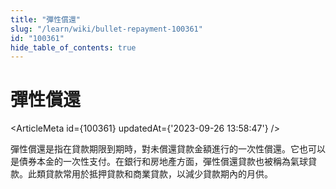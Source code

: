 ```yaml
---
title: "彈性償還"
slug: "/learn/wiki/bullet-repayment-100361"
id: "100361"
hide_table_of_contents: true
---
```



# 彈性償還

<ArticleMeta id={100361} updatedAt={'2023-09-26 13:58:47'} />
<div className='border-solid border-b border-t-0 my-4 border-[var(--ifm-color-gray-300)]' />

彈性償還是指在貸款期限到期時，對未償還貸款金額進行的一次性償還。它也可以是債券本金的一次性支付。在銀行和房地產方面，彈性償還貸款也被稱為氣球貸款。此類貸款常用於抵押貸款和商業貸款，以減少貸款期內的月供。
